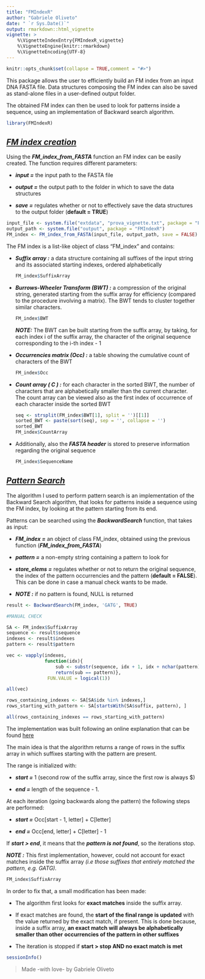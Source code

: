 ```yaml
---
title: "FMIndexR"
author: "Gabriele Oliveto"
date: " `r Sys.Date()`"
output: rmarkdown::html_vignette
vignette: >
    %\VignetteIndexEntry{FMIndexR_vignette}
    %\VignetteEngine{knitr::rmarkdown}
    %\VignetteEncoding{UTF-8}
---
```


```r
knitr::opts_chunk$set(collapse = TRUE,comment = "#>")
```

This package allows the user to efficiently build an FM index 
    from an input DNA FASTA file. Data structures composing the FM index 
    can also be saved as stand-alone files in a user-defined output folder.

The obtained FM index can then be used to look for patterns 
    inside a sequence, using an implementation of Backward search algorithm.

```r
library(FMIndexR)
```

## **_<u>FM index creation  </u>_**

Using the **_FM_index_from_FASTA_** function an FM index 
    can be easily created. The function requires different parameters:

-   **_input =_**  the input path to the FASTA file

-   **_output =_**  the output path to the folder 
    in which to save the data structures

-   **_save =_**  regulates whether or not to effectively save 
    the data structures to the output folder (**default = TRUE**)

```r
input_file <- system.file("extdata", "prova_vignette.txt", package = "FMIndexR")
output_path <- system.file("output", package = "FMIndexR")
FM_index <- FM_index_from_FASTA(input_file, output_path, save = FALSE)
```

The FM index is a list-like object of class "FM_index" and contains:

-   **_Suffix array :_**  a data structure containing all suffixes 
    of the input string and its associated starting indexes, 
    ordered alphabetically

    ```r
    FM_index$SuffixArray
    ```

-   **_Burrows-Wheeler Transform (BWT) :_** a compression of the original 
    string, generated starting from the suffix array for efficiency 
    (compared to the procedure involving a matrix). 
    The BWT tends to cluster together similar characters. 

    ```r
    FM_index$BWT
    ```
**_NOTE:_** The BWT can be built starting from the suffix array, 
    by taking, for each index i of the suffix array, 
    the character of the original sequence corresponding to the i-th index - 1
    
-   **_Occurrencies matrix (Occ) :_** 
    a table showing the cumulative count of characters of the BWT

    ```r
    FM_index$Occ
    ```

-   **_Count array ( C ) :_**  for each character in the sorted BWT, 
    the number of characters that are alphabetically smaller 
    than the current character. The count array can be viewed also 
    as the first index of occurrence of each character inside the sorted BWT

    ```r
    seq <- strsplit(FM_index$BWT[1], split = '')[[1]]
    sorted_BWT <- paste(sort(seq), sep = '', collapse = '')
    sorted_BWT
    FM_index$CountArray
    ```

-   Additionally, also the **_FASTA header_** is stored 
    to preserve information regarding the original sequence

    ```r
    FM_index$SequenceName
    ```

## **_<u>Pattern Search</u>_**

The algorithm I used to perform pattern search 
    is an implementation of the Backward Search algorithm, 
    that looks for patterns inside a sequence using the FM index, 
    by looking at the pattern starting from its end.

Patterns can be searched using the **_BackwardSearch_** function, 
    that takes as input:

-   **_FM_index =_**  an object of class FM_index, 
    obtained using the previous function (**_FM_index_from_FASTA_**)

-   **_pattern =_**  a non-empty string containing a pattern to look for

-   **_store_elems =_**  regulates whether or not to return 
    the original sequence, the index of the pattern occurrencies 
    and the pattern (**default = FALSE**). 
    This can be done in case a manual check wants to be made.

-   **_NOTE :_** if no pattern is found, NULL is returned

```r
result <- BackwardSearch(FM_index, 'GATG', TRUE)
```

```r
#MANUAL CHECK

SA <- FM_index$SuffixArray
sequence <- result$sequence
indexes <- result$indexes
pattern <- result$pattern

vec <- vapply(indexes, 
              function(idx){
                  sub <- substr(sequence, idx + 1, idx + nchar(pattern))
                  return(sub == pattern)}, 
               FUN.VALUE = logical(1))

all(vec)

rows_containing_indexes <- SA[SA$idx %in% indexes,]
rows_starting_with_pattern <- SA[startsWith(SA$suffix, pattern), ]

all(rows_containing_indexes == rows_starting_with_pattern)

```

The implementation was built following an online explanation 
    that can be found [here](https://tinyurl.com/bwt-reference)

The main idea is that the algorithm returns a 
    range of rows in the suffix array 
    in which suffixes starting with the pattern are present. 

The range is initialized with:

- **_start =_**  1 
    (second row of the suffix array, since the first row is always \$)
    
- **_end =_**  length of the sequence - 1.

At each iteration (going backwards along the pattern) 
    the following steps are performed:

-   **_start =_**  Occ[start - 1, letter] + C[letter]

-   **_end =_**  Occ[end, letter] + C[letter] - 1

If **_start \> end_**, it means that 
    the **_pattern is not found_**, so the iterations stop. 

**_NOTE :_** This first implementation, however, 
    could not account for exact matches inside the suffix array 
    _(i.e those suffixes that entirely matched the pattern, e.g. GATG)._ 

```r
FM_index$SuffixArray
```

In order to fix that, a small modification has been made: 

- The algorithm first looks for **exact matches** inside the suffix array. 

- If exact matches are found, the **start of the final range is updated** 
    with the value returned by the exact match, if present. 
    This is done because, inside a suffix array, **an exact match** 
    **will always be alphabetically smaller than other** 
    **occurrencies of the pattern in other suffixes**
    
- The iteration is stopped if **start \> stop AND no exact match is met**


```r
sessionInfo()
```

>Made -with love- by Gabriele Oliveto
